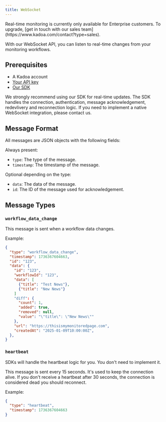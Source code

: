 ```yaml
---
title: WebSocket
---
```


<Note>
  Real-time monitoring is currently only available for Enterprise customers. To
  upgrade, [get in touch with our sales
  team](https://www.kadoa.com/contact?type=sales).
</Note>

With our WebSocket API, you can listen to real-time changes from your monitoring workflows.

## Prerequisites
- A Kadoa account
- [Your API key](/api-reference/introduction)
- [Our SDK](/docs/sdks/introduction)

We strongly recommend using our SDK for real-time updates. The SDK handles the connection, authentication, message acknowledgement, redevlivery and reconnection logic.
If you need to implement a native WebSocket integration, please contact us.



## Message Format

All messages are JSON objects with the following fields:

Always present:

- `type`: The type of the message.
- `timestamp`: The timestamp of the message.

Optional depending on the type:

- `data`: The data of the message.
- `id`: The ID of the message used for acknowledgement.

## Message Types

### `workflow_data_change`

This message is sent when a workflow data changes.

Example:

```json
{
  "type": "workflow_data_change",
  "timestamp": 1736367604663,
  "id": "123",
  "data": {
    "id": "123",
    "workflowId": "123",
    "data": [
      {"title": "Test News"},
      {"title": "New News"}
    ]
    "diff": {
      "count": 1,
      "added": true,
      "removed": null,
      "value": "\"title\": \"New News\""
    },
    "url": "https://thisismymonitoredpage.com",
    "createdAt": "2025-01-09T10:00:00Z",
  },
}
```

### `heartbeat`

<Note>
  SDKs will handle the heartbeat logic for you. You don't need to implement it.
</Note>

This message is sent every 15 seconds. It's used to keep the connection alive. If you don't receive a heartbeat after 30 seconds, the connection is considered dead you should reconnect.

Example:

```json
{
  "type": "heartbeat",
  "timestamp": 1736367604663
}
```
